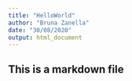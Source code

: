 ```yaml
---
title: "HelloWorld"
author: "Bruna Zanella"
date: "30/08/2020"
output: html_document
---
```


## This is a markdown file


